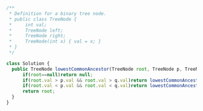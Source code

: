 ```js
/**
 * Definition for a binary tree node.
 * public class TreeNode {
 *     int val;
 *     TreeNode left;
 *     TreeNode right;
 *     TreeNode(int x) { val = x; }
 * }
 */

class Solution {
  public TreeNode lowestCommonAncestor(TreeNode root, TreeNode p, TreeNode q) {
      if(root==null)return null;
      if(root.val > p.val && root.val > q.val)return lowestCommonAncestor(root.left,p,q);
      if(root.val < p.val && root.val < q.val)return lowestCommonAncestor(root.right,p,q);
      return root;
  }
}

```